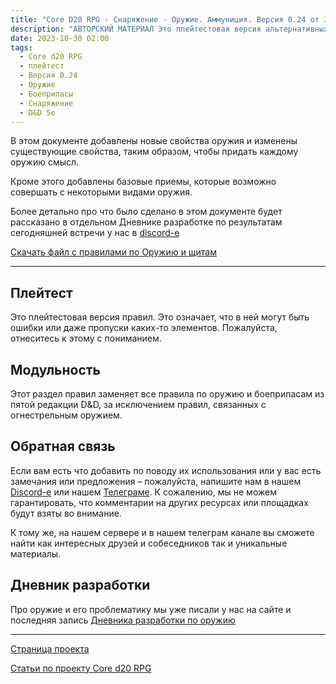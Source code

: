 ```yaml
---
title: "Core D20 RPG - Снаряжение - Оружие. Аммуниция. Версия 0.24 от 30.10.2023"
description: "АВТОРСКИЙ МАТЕРИАЛ Это плейтестовая версия альтернативных правил по оружию для пятой редакции Dungeons & Dragons, в которых мы пытаемся исправить недостатки базовой редакции правил #cored20rpg #dnd5e #equipment #armor #shields"
date: 2023-10-30 02:00
tags:
  - Core d20 RPG
  - плейтест
  - Версия 0.24
  - Оружие
  - Боеприпасы
  - Снаряжение
  - D&D 5e
---
```


В этом документе добавлены новые свойства оружия и изменены существующие свойства, таким образом, чтобы придать каждому оружию смысл.

Кроме этого добавлены базовые приемы, которые возможно совершать с некоторыми видами оружия.

Более детально про что было сделано в этом документе будет рассказано в отдельном Дневнике разработке по результатам сегодняшней встречи у нас в [discord-е](https://discord.gg/yrJqvCqU3w)

[Скачать файл с правилами по Оружию и щитам](https://1drv.ms/b/s!Atcrhwwo1lBA49tA8lNnewsPih7Iog?e=7M62dv)

---

## Плейтест

Это плейтестовая версия правил. Это означает, что в ней могут быть ошибки или даже пропуски каких-то элементов. Пожалуйста, отнеситесь к этому с пониманием.

## Модульность

Этот раздел правил заменяет все правила по оружию и боеприпасам из пятой редакции D&D, за исключением правил, связанных с огнестрельным оружием.

## Обратная связь

Если вам есть что добавить по поводу их использования или у вас есть замечания или предложения – пожалуйста, напишите нам в нашем [Discord-е](https://discord.gg/yrJqvCqU3w) или нашем [Телеграме](https://t.me/cyborgs_and_mages). К сожалению, мы не можем гарантировать, что комментарии на других ресурсах или площадках будут взяты во внимание.

К тому же, на нашем сервере и в нашем телеграм канале вы сможете найти как интересных друзей и собеседников так и уникальные материалы.

## Дневник разработки

Про оружие и его проблематику мы уже писали у нас на сайте и последняя запись [Дневника разработки по оружию](https://cyborgsandmages.com/posts/core-d20/design-diary-equipment-weapons-1)

---

[Страница проекта](https://cyborgsandmages.com/cored20rpg/)

[Статьи по проекту Core d20 RPG](https://cyborgsandmages.com/core-d20/1)